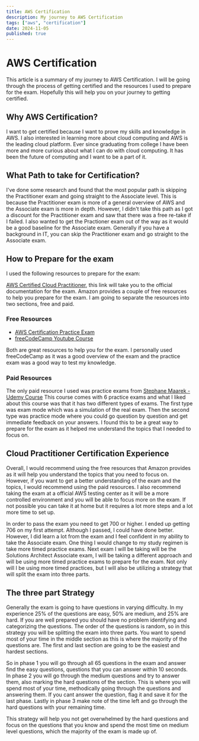 ```yaml
---
title: AWS Certification
description: My journey to AWS Certification
tags: ["aws", "certification"]
date: 2024-11-05
published: true
---
```


# AWS Certification

This article is a summary of my journey to AWS Certification. I will be going
through the process of getting certified and the resources I used to prepare for
the exam. Hopefully this will help you on your journey to getting certified.

## Why AWS Certification?

I want to get certified because I want to prove my skills and knowledge in AWS.
I also interested in learning more about cloud computing and AWS is the leading
cloud platform. Ever since graduating from college I have been more and more
curious about what I can do with cloud computing. It has been the future of
computing and I want to be a part of it.

## What Path to take for Certification?

I've done some research and found that the most popular path is skipping the
Practitioner exam and going straight to the Associate level. This is because the
Practitioner exam is more of a general overview of AWS and the Associate exam is
more in depth. However, I didn't take this path as I got a discount for the
Practitioner exam and saw that there was a free re-take if I failed. I also
wanted to get the Practioner exam out of the way as it would be a good baseline
for the Associate exam. Generally if you have a background in IT, you can skip
the Practitioner exam and go straight to the Associate exam.

## How to Prepare for the exam

I used the following resources to prepare for the exam:

[AWS Certified Cloud Practitioner](https://aws.amazon.com/certification/certified-cloud-practitioner/),
this link will take you to the official documentation for the exam. Amazon
provides a couple of free resources to help you prepare for the exam. I am going
to separate the resources into two sections, free and paid.

### Free Resources

- [AWS Certification Practice Exam](https://aws.amazon.com/certification/practice/)
- [freeCodeCamp Youtube Course](https://www.youtube.com/watch?v=NhDYbskXRgc&pp=ygUVY2xvdWQgcHJhY3Rpb25lciBleGFt)

Both are great resources to help you for the exam. I personally used
freeCodeCamp as it was a good overview of the exam and the practice exam was a
good way to test my knowledge.

### Paid Resources

The only paid resource I used was practice exams from
[Stephane Maarek - Udemy Course](https://www.udemy.com/course/practice-exams-aws-certified-cloud-practitioner)
This course comes with 6 practice exams and what I liked about this course was
that it has two different types of exams. The first type was exam mode which was
a simulation of the real exam. Then the second type was practice mode where you
could go question by question and get immediate feedback on your answers. I
found this to be a great way to prepare for the exam as it helped me understand
the topics that I needed to focus on.

## Cloud Practitioner Certification Experience

Overall, I would recommend using the free resources that Amazon provides as it
will help you understand the topics that you need to focus on. However, if you
want to get a better understanding of the exam and the topics, I would recommend
using the paid resources. I also recommend taking the exam at a official AWS
testing center as it will be a more controlled environment and you will be able
to focus more on the exam. If not possible you can take it at home but it
requires a lot more steps and a lot more time to set up.

In order to pass the exam you need to get 700 or higher. I ended up getting 706
on my first attempt. Although I passed, I could have done better. However, I did
learn a lot from the exam and I feel confident in my ability to take the
Associate exam. One thing I would change to my study regimen is take more timed
practice exams. Next exam I will be taking will be the Solutions Architect
Associate exam, I will be taking a different approach and will be using more
timed practice exams to prepare for the exam. Not only will I be using more
timed practices, but I will also be utilizing a strategy that will split the
exam into three parts.

## The three part Strategy

Generally the exam is going to have questions in varying difficulty. In my
experience 25% of the questions are easy, 50% are medium, and 25% are hard. If
you are well prepared you should have no problem identifying and categorizing
the questions. The order of the questions is random, so in this strategy you
will be splitting the exam into three parts. You want to spend most of your time
in the middle section as this is where the majority of the questions are. The
first and last section are going to be the easiest and hardest sections.

So in phase 1 you will go through all 65 questions in the exam and answer find
the easy questions, questions that you can answer within 10 seconds. In phase 2
you will go through the medium questions and try to answer them, also marking
the hard questions of the section. This is where you will spend most of your
time, methodically going through the questions and answering them. If you cant
answer the question, flag it and save it for the last phase. Lastly in phase 3
make note of the time left and go through the hard questions with your remaining
time.

This strategy will help you not get overwhelmed by the hard questions and focus
on the questions that you know and spend the most time on medium level
questions, which the majority of the exam is made up of.
